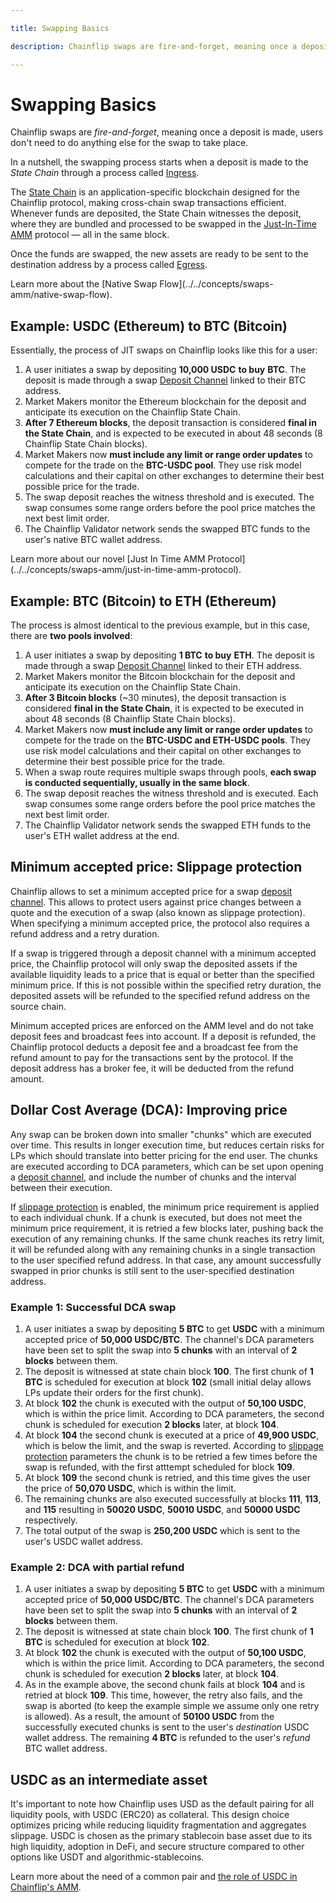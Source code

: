 ```yaml
---

title: Swapping Basics

description: Chainflip swaps are fire-and-forget, meaning once a deposit is made, users don't need to do anything else for the swap to take place.

---
```



# Swapping Basics

Chainflip swaps are _fire-and-forget_, meaning once a deposit is made, users don't need to do anything else for the swap to take place.

In a nutshell, the swapping process starts when a deposit is made to the _State Chain_ through a process called [Ingress](../../concepts/validator-network/ingress-witnessing-deposits).

The [State Chain](../../concepts/validator-network/the-state-chain) is an application-specific blockchain designed for the Chainflip protocol, making cross-chain swap transactions efficient. Whenever funds are deposited, the State Chain witnesses the deposit, where they are bundled and processed to be swapped in the [Just-In-Time AMM](../../concepts/swaps-amm/just-in-time-amm-protocol) protocol — all in the same block.

Once the funds are swapped, the new assets are ready to be sent to the destination address by a process called [Egress](../../concepts/validator-network/egress-broadcasting-funds).

<Callout type="info">
  Learn more about the [Native Swap
  Flow](../../concepts/swaps-amm/native-swap-flow).
</Callout>

## Example: USDC (Ethereum) to BTC (Bitcoin)

Essentially, the process of JIT swaps on Chainflip looks like this for a user:

1. A user initiates a swap by depositing **10,000 USDC** **to buy** **BTC**. The deposit is made through a swap [Deposit Channel](../../concepts/swaps-amm/deposit-channels-and-brokers) linked to their BTC address.
2. Market Makers monitor the Ethereum blockchain for the deposit and anticipate its execution on the Chainflip State Chain.
3. **After 7 Ethereum blocks**, the deposit transaction is considered **final in the State Chain**, and is expected to be executed in about 48 seconds (8 Chainflip State Chain blocks).
4. Market Makers now **must include any limit or range order updates** to compete for the trade on the **BTC-USDC pool**. They use risk model calculations and their capital on other exchanges to determine their best possible price for the trade.
5. The swap deposit reaches the witness threshold and is executed. The swap consumes some range orders before the pool price matches the next best limit order.
6. The Chainflip Validator network sends the swapped BTC funds to the user's native BTC wallet address.

<Callout type="info">
  Learn more about our novel [Just In Time AMM
  Protocol](../../concepts/swaps-amm/just-in-time-amm-protocol).
</Callout>

## Example: BTC (Bitcoin) to ETH (Ethereum)

The process is almost identical to the previous example, but in this case, there are **two pools involved**:

1. A user initiates a swap by depositing **1 BTC** **to buy** **ETH**. The deposit is made through a swap [Deposit Channel](../../concepts/swaps-amm/deposit-channels-and-brokers) linked to their ETH address.
2. Market Makers monitor the Bitcoin blockchain for the deposit and anticipate its execution on the Chainflip State Chain.
3. **After 3 Bitcoin blocks** (\~30 minutes), the deposit transaction is considered **final in the State Chain**, it is expected to be executed in about 48 seconds (8 Chainflip State Chain blocks).
4. Market Makers now **must include any limit or range order updates** to compete for the trade on the **BTC-USDC and ETH-USDC pools**. They use risk model calculations and their capital on other exchanges to determine their best possible price for the trade.
5. When a swap route requires multiple swaps through pools, **each swap is conducted sequentially, usually in the same block**.
6. The swap deposit reaches the witness threshold and is executed. Each swap consumes some range orders before the pool price matches the next best limit order.
7. The Chainflip Validator network sends the swapped ETH funds to the user's ETH wallet address at the end.

## Minimum accepted price: Slippage protection

Chainflip allows to set a minimum accepted price for a swap [deposit channel](../../concepts/swaps-amm/deposit-channels-and-brokers).
This allows to protect users against price changes between a quote and the execution of a swap (also known as slippage protection).
When specifying a minimum accepted price, the protocol also requires a refund address and a retry duration.

If a swap is triggered through a deposit channel with a minimum accepted price, the Chainflip protocol will only swap the deposited assets if the available liquidity leads to a price that is equal or better than the specified minimum price.
If this is not possible within the specified retry duration, the deposited assets will be refunded to the specified refund address on the source chain.

Minimum accepted prices are enforced on the AMM level and do not take deposit fees and broadcast fees into account.
If a deposit is refunded, the Chainflip protocol deducts a deposit fee and a broadcast fee from the refund amount to pay for the transactions sent by the protocol. If the deposit address has a broker fee, it will be deducted from the refund amount.

## Dollar Cost Average (DCA): Improving price

Any swap can be broken down into smaller "chunks" which are executed over time.
This results in longer execution time, but reduces certain risks for LPs which should translate into better pricing for the end user.
The chunks are executed according to DCA parameters, which can be set upon opening a [deposit channel](../../concepts/swaps-amm/deposit-channels-and-brokers),
and include the number of chunks and the interval between their execution.

If [slippage protection](minimum-accepted-price-slippage-protection) is enabled, the minimum price requirement is applied to each
individual chunk.
If a chunk is executed, but does not meet the minimum price requirement, it is retried a few blocks later, pushing back the
execution of any remaining chunks.
If the same chunk reaches its retry limit, it will be refunded along with any remaining chunks in a single transaction to the user specified refund address.
In that case, any amount successfully swapped in prior chunks is still sent to the user-specified destination address.

### Example 1: Successful DCA swap

1. A user initiates a swap by depositing **5 BTC** to get **USDC** with a minimum accepted price of **50,000 USDC/BTC**.
The channel's DCA parameters have been set to split the swap into **5 chunks** with an interval of **2 blocks** between them.
2. The deposit is witnessed at state chain block **100**.
The first chunk of **1 BTC** is scheduled for execution at block **102** (small initial delay allows LPs update their orders for the first chunk).
3. At block **102** the chunk is executed with the output of **50,100 USDC**, which is within the price limit.
According to DCA parameters, the second chunk is scheduled for execution **2 blocks** later, at block **104**.
4. At block **104** the second chunk is executed at a price of **49,900 USDC**, which is below the limit, and the swap is reverted.
According to [slippage protection](minimum-accepted-price-slippage-protection) parameters the chunk is to be retried a few times before the swap is refunded,
with the first atttempt scheduled for block **109**.
5. At block **109** the second chunk is retried, and this time gives the user the price of **50,070 USDC**, which is within the limit.
5. The remaining chunks are also executed successfully at blocks **111**, **113**, and **115** resulting in **50020 USDC**, **50010 USDC**, and **50000 USDC** respectively.
6. The total output of the swap is **250,200 USDC** which is sent to the user's USDC wallet address.

### Example 2: DCA with partial refund

1. A user initiates a swap by depositing **5 BTC** to get **USDC** with a minimum accepted price of **50,000 USDC/BTC**.
The channel's DCA parameters have been set to split the swap into **5 chunks** with an interval of **2 blocks** between them.
2. The deposit is witnessed at state chain block **100**.
The first chunk of **1 BTC** is scheduled for execution at block **102**.
3. At block **102** the chunk is executed with the output of **50,100 USDC**, which is within the price limit.
According to DCA parameters, the second chunk is scheduled for execution **2 blocks** later, at block **104**.
4. As in the example above, the second chunk fails at block **104** and is retried at block **109**.
This time, however, the retry also fails, and the swap is aborted (to keep the example simple we assume only one retry is allowed).
As a result, the amount of **50100 USDC** from the successfully executed chunks is sent to the user's *destination* USDC wallet address.
The remaining **4 BTC** is refunded to the user's *refund* BTC wallet address.


## USDC as an intermediate asset

It's important to note how Chainflip uses USD as the default pairing for all liquidity pools, with USDC (ERC20) as collateral. This design choice optimizes pricing while reducing liquidity fragmentation and aggregates slippage.
USDC is chosen as the primary stablecoin base asset due to its high liquidity, adoption in DeFi, and secure structure compared to other options like USDT and algorithmic-stablecoins.

Learn more about the need of a common pair and [the role of USDC in Chainflip's AMM](../../concepts/swaps-amm/usdusdc-denominated-pools.md).

